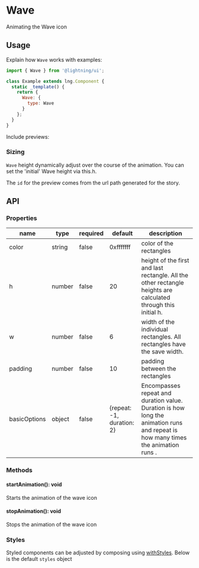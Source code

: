 
# Wave

Animating the Wave icon

## Usage

Explain how `Wave` works with examples:

```js
import { Wave } from '@lightning/ui';

class Example extends lng.Component {
  static _template() {
    return {
      Wave: {
        type: Wave
      }
    };
  }
}
```

Include previews:

<Canvas>
  <Story id="elements-wave--basic" />
</Canvas>

### Sizing

`Wave` height dynamically adjust over the course of the animation. You can set the 'initial' Wave height via this.h.

The `id` for the preview comes from the url path generated for the story.

## API

### Properties

| name         | type   | required | default                   | description                                                                                                                      |
| ------------ | ------ | -------- | ------------------------- | -------------------------------------------------------------------------------------------------------------------------------- |
| color        | string | false    | 0xfffffff                 | color of the rectangles                                                                                                          |
| h            | number | false    | 20                        | height of the first and last rectangle. All the other rectangle heights are calculated through this initial h.                   |
| w            | number | false    | 6                         | width of the individual rectangles. All rectangles have the save width.                                                          |
| padding      | number | false    | 10                        | padding between the rectangles                                                                                                   |
| basicOptions | object | false    | {repeat: -1, duration: 2} | Encompasses repeat and duration value. Duration is how long the animation runs and repeat is how many times the animation runs . |

### Methods

#### startAnimation(): void

Starts the animation of the wave icon

#### stopAnimation(): void

Stops the animation of the wave icon

### Styles

Styled components can be adjusted by composing using [withStyles](?path=/docs/mixins-withstyles--basic). Below is the default `styles` object

<Theme theme={Wave.styles} />

